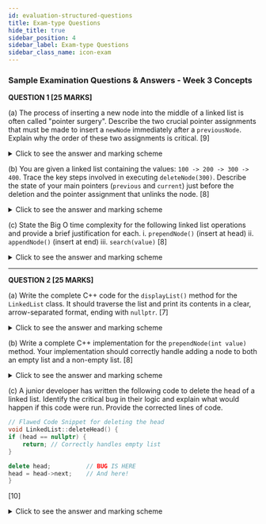 ```yaml
---
id: evaluation-structured-questions
title: Exam-type Questions
hide_title: true
sidebar_position: 4
sidebar_label: Exam-type Questions
sidebar_class_name: icon-exam
---
```


<ModuleBanner />


### **Sample Examination Questions & Answers - Week 3 Concepts**

**QUESTION 1 \[25 MARKS]**

(a) The process of inserting a new node into the middle of a linked list is often called "pointer surgery". Describe the two crucial pointer assignments that must be made to insert a `newNode` immediately after a `previousNode`. Explain why the order of these two assignments is critical.
\[9]

<details>
    <summary>Click to see the answer and marking scheme</summary>

    **Answer:**

    Let's assume the list is `... -> previousNode -> nextNode -> ...` and we want to insert `newNode` between them.

    The two crucial pointer assignments are:

    1. **`newNode->next = previousNode->next;`**
    This step links the new node to the rest of the list. It takes the address that `previousNode` was pointing to (the address of `nextNode`) and stores it in the `next` pointer of the `newNode`.
    2. **`previousNode->next = newNode;`**
    This step redirects the `previousNode` to point to the `newNode`, officially inserting it into the chain.

    **Order is Critical:** The order must be **Step 1 then Step 2**. If you perform Step 2 first (`previousNode->next = newNode;`), you will overwrite the `previousNode`'s original `next` pointer, which was the only link to the rest of the list. The address of `nextNode` and all subsequent nodes would be lost, effectively truncating the list and causing a massive memory leak.

    **Marking Scheme:**

    * \[3 Marks] - For correctly identifying the first assignment (`newNode->next = ...`).
    * \[3 Marks] - For correctly identifying the second assignment (`previousNode->next = ...`).
    * \[3 Marks] - For clearly explaining that reversing the order would lose the pointer to the rest of the list.

</details>

(b) You are given a linked list containing the values: `100 -> 200 -> 300 -> 400`. Trace the key steps involved in executing `deleteNode(300)`. Describe the state of your main pointers (`previous` and `current`) just before the deletion and the pointer assignment that unlinks the node.
\[8]

<details>
    <summary>Click to see the answer and marking scheme</summary>

    **Answer:**

    **Trace:**

    1. Start traversal. `previous` is `nullptr`, `current` points to the node with data `100`. `100 != 300`.
    2. Advance pointers. `previous` points to node `100`, `current` points to node `200`. `200 != 300`.
    3. Advance pointers. `previous` points to node `200`, `current` points to node `300`. `300 == 300`. The loop stops.

    **State before deletion:**

    * The `previous` pointer is pointing to the node containing `200`.
    * The `current` pointer is pointing to the node containing `300` (the node to be deleted).

    **Pointer Assignment:**

    * The unlinking happens with the statement: **`previous->next = current->next;`**
    * This takes the `next` value from the node being deleted (which is the address of the `400` node) and assigns it to the `next` pointer of the `previous` node (the `200` node). The list is now logically `100 -> 200 -> 400`. The final step would be to `delete current;`.

    **Marking Scheme:**

    * \[4 Marks] - For a correct trace showing how the pointers arrive at the correct position.
    * \[2 Marks] - For correctly identifying the final state of the `previous` and `current` pointers.
    * \[2 Marks] - For correctly stating the pointer assignment (`previous->next = current->next;`) that performs the unlinking.

</details>

(c) State the Big O time complexity for the following linked list operations and provide a brief justification for each.
i. `prependNode()` (insert at head)
ii. `appendNode()` (insert at end)
iii. `search(value)`
\[8]

<details>
    <summary>Click to see the answer and marking scheme</summary>

    **Answer:**

    i. **`prependNode()`: \$O(1)\$ - Constant Time**

    * **Justification:** This operation does not depend on the size of the list. It involves a fixed number of steps (create node, update two pointers) regardless of whether the list has 0 or 1 million nodes.

    ii. **`appendNode()`: \$O(n)\$ - Linear Time**

    * **Justification:** To add a node at the end, the algorithm must first find the last node. This requires traversing the entire list from the `head`, visiting each of the `n` nodes once in the worst case.

    iii. **`search(value)`: \$O(n)\$ - Linear Time**

    * **Justification:** In the worst-case scenario, the value being searched for is either the last element in the list or not in the list at all. This requires traversing all `n` nodes to confirm its location or absence.

    **Marking Scheme:**

    * \[1 Mark] - For correct complexity of prepend. \[1 Mark] for justification.
    * \[1 Mark] - For correct complexity of append. \[2 Marks] for justification.
    * \[1 Mark] - For correct complexity of search. \[2 Marks] for justification.

</details>

---

**QUESTION 2 \[25 MARKS]**

(a) Write the complete C++ code for the `displayList()` method for the `LinkedList` class. It should traverse the list and print its contents in a clear, arrow-separated format, ending with `nullptr`.
\[7]

<details>
    <summary>Click to see the answer and marking scheme</summary>

    **Answer:**

    ```cpp
    #include <iostream> // Needed for std::cout

    // Assuming Node class and LinkedList class structure are defined

    void LinkedList::displayList() {
        Node* current = head; // 1. Start at the head

        while (current != nullptr) { // 2. Loop until the end of the list
        std::cout << current->data << " -> "; // 3. Print data
        current = current->next; // 4. Move to the next node
    }

        std::cout << "nullptr" << std::endl; // 5. Print the end marker
    }
    ```

    **Marking Scheme:**

    * \[2 Marks] - For correctly initializing a temporary `Node*` to `head`.
    * \[2 Marks] - For the correct `while (current != nullptr)` loop condition.
    * \[2 Marks] - For correctly printing the data and advancing the pointer inside the loop.
    * \[1 Mark] - For printing the final `nullptr` to indicate the end.

</details>

(b) Write a complete C++ implementation for the `prependNode(int value)` method. Your implementation should correctly handle adding a node to both an empty list and a non-empty list.
\[8]

<details>
    <summary>Click to see the answer and marking scheme</summary>

    **Answer:**

    ```cpp
    // Assuming Node class and LinkedList class structure are defined

    void LinkedList::prependNode(int value) {
    // Step 1: Create the new node on the heap
    Node* newNode = new Node(value);

    // Step 2: Set the new node's next pointer to the current head.
    newNode->next = head;

    // Step 3: Update the head pointer to point to the new node.
    head = newNode;
}
    ```

    **Marking Scheme:**

    * \[2 Marks] - For correctly allocating a new `Node` on the heap.
    * \[3 Marks] - For correctly setting the `newNode`'s `next` pointer to the old `head`.
    * \[3 Marks] - For correctly updating the `head` pointer to be the `newNode`.

</details>

(c) A junior developer has written the following code to delete the head of a linked list. Identify the critical bug in their logic and explain what would happen if this code were run. Provide the corrected lines of code.

```cpp
// Flawed Code Snippet for deleting the head
void LinkedList::deleteHead() {
if (head == nullptr) {
    return; // Correctly handles empty list
}

delete head;          // BUG IS HERE
head = head->next;    // And here!
}
```

\[10]

<details>
    <summary>Click to see the answer and marking scheme</summary>

    **Answer:**

    **The Bug:** The code deletes the `head` node *before* trying to access its `next` member.

    **What Happens:**

    1. `delete head;` deallocates the memory that `head` was pointing to.
    2. `head = head->next;` then attempts to access `head->next`. This is accessing freed memory — undefined behavior, which often results in a crash (segmentation fault).

    **Corrected Code:**

    ```cpp
    void LinkedList::deleteHead() {
    if (head == nullptr) {
    return;
}

    Node* temp = head;     // Save current head
    head = head->next;     // Move head to next node
    delete temp;           // Delete old head
}
    ```

    **Marking Scheme:**

    * \[4 Marks] - For correctly identifying the bug: deleting memory before accessing it.
    * \[3 Marks] - For correctly explaining the consequence: undefined behavior, dangling pointer, likely crash.
    * \[3 Marks] - For providing the correct code with proper pointer order.

</details>
